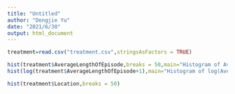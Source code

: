 ---
title: "Untitled"
author: "Dengjie Yu"
date: "2021/6/30"
output: html_document
---

```{r}
treatment=read.csv("treatment.csv",stringsAsFactors = TRUE)
```

```{r}
hist(treatment$AverageLengthOfEpisode,breaks = 50,main="Histogram of AverageLengthOfEpisode",xlab="")
hist(log(treatment$AverageLengthOfEpisode+1),main="Histogram of log(AverageLengthOfEpisode+1)",breaks = 50,xlab="")
```

```{r}
hist(treatment$Location,breaks = 50)
```

